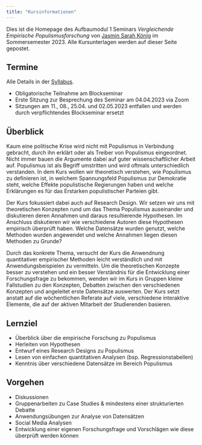 ```yaml
---
title: "Kursinformationen"
---
```


Dies ist die Homepage des Aufbaumodul 1 Seminars *Vergleichende Empirische Populismusforschung* von [Jasmin Sarah König](https://www.jasminskoenig.com/) im Sommersemester 2023. Alle Kursunterlagen werden auf dieser Seite gepostet.

## Termine

Alle Details in der [Syllabus](/index).

-   Obligatorische Teilnahme am Blockseminar
-   Erste Sitzung zur Besprechung des Seminar am 04.04.2023 via Zoom
-   Sitzungen am 11., 08., 25.04. und 02.05.2023 entfallen und werden durch verpflichtendes Blockseminar ersetzt

## Überblick

Kaum eine politische Krise wird nicht mit Populismus in Verbindung gebracht, durch ihn erklärt oder als Treiber von Populismus eingeordnet. Nicht immer bauen die Argumente dabei auf guter wissenschaftlicher Arbeit auf. Populismus ist als Begriff umstritten und wird oftmals unterschiedlich verstanden. In dem Kurs wollen wir theoretisch verstehen, wie Populismus zu definieren ist, in welchem Spannungsfeld Populismus zur Demokratie steht, welche Effekte populistische Regierungen haben und welche Erklärungen es für das Erstarken populistischer Parteien gibt.

Der Kurs fokussiert dabei auch auf Research Design. Wir setzen wir uns mit theoretischen Konzepten rund um das Thema Populismus auseinander und diskutieren deren Annahmen und daraus resultierende Hypothesen. Im Anschluss diskutieren wir wie verschiedene Autoren diese Hypothesen empirisch überprüft haben. Welche Datensätze wurden genutzt, welche Methoden wurden angewendet und welche Annahmen liegen diesen Methoden zu Grunde?

Durch das konkrete Thema, versucht der Kurs die Anwendnung quantitativer empirischer Methoden leicht verständlich und mit Anwendungsbeispielen zu vermitteln. Um die theoretischen Konzepte besser zu verstehen und ein besser Verständnis für die Entwicklung einer Forschungsfrage zu bekommen, wenden wir im Kurs in Gruppen kleine Fallstudien zu den Konzepten, Debatten zwischen den verschiedenen Konzepten und angeleitet erste Datensätze auswerten. Der Kurs setzt anstatt auf die wöchentlichen Referate auf viele, verschiedene interaktive Elemente, die auf der aktiven Mitarbeit der Studierenden basieren.

## Lernziel

-   Überblick über die empirische Forschung zu Populismus
-   Herleiten von Hypothesen
-   Entwurf eines Research Designs zu Populismus
-   Lesen von einfachen quantitativen Analysen (bsp. Regressionstabellen)
-   Kenntnis über verschiedene Datensätze im Bereich Populismus

## Vorgehen

-   Diskussionen
-   Gruppenarbeiten zu Case Studies & mindestens einer strukturierten Debatte
-   Anwendungsübungen zur Analyse von Datensätzen
-   Social Media Analysen
-   Entwicklung einer eigenen Forschungsfrage und Vorschlägen wie diese überprüft werden können
